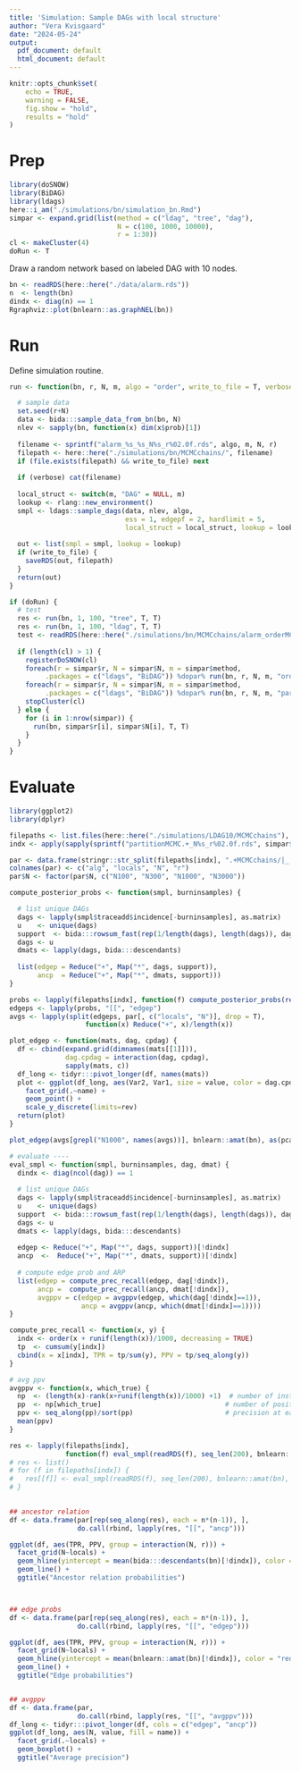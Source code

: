 ```yaml
---
title: 'Simulation: Sample DAGs with local structure'
author: "Vera Kvisgaard"
date: "2024-05-24"
output:
  pdf_document: default
  html_document: default
---
```


```r
knitr::opts_chunk$set(
	echo = TRUE,
	warning = FALSE,
	fig.show = "hold",
	results = "hold"
)
```


# Prep
```r
library(doSNOW)
library(BiDAG)
library(ldags)
here::i_am("./simulations/bn/simulation_bn.Rmd")
simpar <- expand.grid(list(method = c("ldag", "tree", "dag"),
                           N = c(100, 1000, 10000),
                           r = 1:30))
cl <- makeCluster(4)
doRun <- T
```

Draw a random network based on labeled DAG with 10 nodes.
```r
bn <- readRDS(here::here("./data/alarm.rds"))
n  <- length(bn)
dindx <- diag(n) == 1
Rgraphviz::plot(bnlearn::as.graphNEL(bn))
```

# Run 
Define simulation routine.
```r
run <- function(bn, r, N, m, algo = "order", write_to_file = T, verbose = T)  {

  # sample data
  set.seed(r+N)
  data <- bida:::sample_data_from_bn(bn, N)
  nlev <- sapply(bn, function(x) dim(x$prob)[1])
  
  filename <- sprintf("alarm_%s_%s_N%s_r%02.0f.rds", algo, m, N, r)
  filepath <- here::here("./simulations/bn/MCMCchains/", filename)
  if (file.exists(filepath) && write_to_file) next
  
  if (verbose) cat(filename)
  
  local_struct <- switch(m, "DAG" = NULL, m)
  lookup <- rlang::new_environment()
  smpl <- ldags::sample_dags(data, nlev, algo, 
                             ess = 1, edgepf = 2, hardlimit = 5, 
                             local_struct = local_struct, lookup = lookup, verbose = verbose)
 
  out <- list(smpl = smpl, lookup = lookup)
  if (write_to_file) {
    saveRDS(out, filepath)
  } 
  return(out)
}
```


```r
if (doRun) {
  # test
  res <- run(bn, 1, 100, "tree", T, T)
  res <- run(bn, 1, 100, "ldag", T, T)
  test <- readRDS(here::here("./simulations/bn/MCMCchains/alarm_orderMCMC_ldag_N100_r01.rds"))
  
  if (length(cl) > 1) {
    registerDoSNOW(cl)
    foreach(r = simpar$r, N = simpar$N, m = simpar$method,
         .packages = c("ldags", "BiDAG")) %dopar% run(bn, r, N, m, "order", T, T)
    foreach(r = simpar$r, N = simpar$N, m = simpar$method,
         .packages = c("ldags", "BiDAG")) %dopar% run(bn, r, N, m, "partition", T, T)
    stopCluster(cl)
  } else {
    for (i in 1:nrow(simpar)) {
      run(bn, simpar$r[i], simpar$N[i], T, T)
    }
  }
}

```
# Evaluate 

```r
library(ggplot2)
library(dplyr)

filepaths <- list.files(here::here("./simulations/LDAG10/MCMCchains"), pattern = ".rds", full.names = T)
indx <- apply(sapply(sprintf("partitionMCMC.+_N%s_r%02.0f.rds", simpar$N, simpar$r), grepl, x = filepaths), 1, any)

par <- data.frame(stringr::str_split(filepaths[indx], ".+MCMCchains/|_|.rds", simplify = T)[, 2:5])
colnames(par) <- c("alg", "locals", "N", "r")
par$N <- factor(par$N, c("N100", "N300", "N1000", "N3000"))
```

```r
compute_posterior_probs <- function(smpl, burninsamples) {

  # list unique DAGs
  dags <- lapply(smpl$traceadd$incidence[-burninsamples], as.matrix)
  u    <- unique(dags)
  support  <- bida:::rowsum_fast(rep(1/length(dags), length(dags)), dags, u)
  dags <- u 
  dmats <- lapply(dags, bida:::descendants)
  
  list(edgep = Reduce("+", Map("*", dags, support)),
       ancp  = Reduce("+", Map("*", dmats, support)))
}

probs <- lapply(filepaths[indx], function(f) compute_posterior_probs(readRDS(f), seq_len(200)))
edgeps <- lapply(probs, "[[", "edgep")
avgs <- lapply(split(edgeps, par[, c("locals", "N")], drop = T),
                   function(x) Reduce("+", x)/length(x))

plot_edgep <- function(mats, dag, cpdag) {
  df <- cbind(expand.grid(dimnames(mats[[1]])), 
              dag.cpdag = interaction(dag, cpdag), 
              sapply(mats, c))
  df_long <- tidyr:::pivot_longer(df, names(mats))
  plot <- ggplot(df_long, aes(Var2, Var1, size = value, color = dag.cpdag)) +
    facet_grid(.~name) +
    geom_point() +
    scale_y_discrete(limits=rev) 
  return(plot)
}

plot_edgep(avgs[grepl("N1000", names(avgs))], bnlearn::amat(bn), as(pcalg::dag2cpdag(bnlearn::as.graphNEL(bn)), "matrix"))

```

```r
# evaluate ----
eval_smpl <- function(smpl, burninsamples, dag, dmat) {
  dindx <- diag(ncol(dag)) == 1 
  
  # list unique DAGs
  dags <- lapply(smpl$traceadd$incidence[-burninsamples], as.matrix)
  u    <- unique(dags)
  support  <- bida:::rowsum_fast(rep(1/length(dags), length(dags)), dags, u)
  dags <- u 
  dmats <- lapply(dags, bida:::descendants)
  
  edgep <- Reduce("+", Map("*", dags, support))[!dindx]
  ancp  <-  Reduce("+", Map("*", dmats, support))[!dindx]
  
  # compute edge prob and ARP
  list(edgep = compute_prec_recall(edgep, dag[!dindx]),
       ancp =  compute_prec_recall(ancp, dmat[!dindx]),
       avgppv = c(edgep = avgppv(edgep, which(dag[!dindx]==1)),
                  ancp = avgppv(ancp, which(dmat[!dindx]==1))))
}

compute_prec_recall <- function(x, y) {
  indx <- order(x + runif(length(x))/1000, decreasing = TRUE)
  tp  <- cumsum(y[indx])
  cbind(x = x[indx], TPR = tp/sum(y), PPV = tp/seq_along(y))
}

# avg ppv 
avgppv <- function(x, which_true) {
  np  <- (length(x)-rank(x+runif(length(x))/1000) +1)  # number of instances with equal to or lower values of x
  pp  <- np[which_true]                               # number of positive predictions at each true positive    
  ppv <- seq_along(pp)/sort(pp)                       # precision at each positive
  mean(ppv)
}
```

```r


res <- lapply(filepaths[indx], 
              function(f) eval_smpl(readRDS(f), seq_len(200), bnlearn::amat(bn), bida:::descendants(bn)))
# res <- list()
# for (f in filepaths[indx]) {
#   res[[f]] <- eval_smpl(readRDS(f), seq_len(200), bnlearn::amat(bn), bida:::descendants(bn))
# }

                                                                           
## ancestor relation
df <- data.frame(par[rep(seq_along(res), each = n*(n-1)), ], 
                 do.call(rbind, lapply(res, "[[", "ancp")))

ggplot(df, aes(TPR, PPV, group = interaction(N, r))) +
  facet_grid(N~locals) +
  geom_hline(yintercept = mean(bida:::descendants(bn)[!dindx]), color = "red") +
  geom_line() +
  ggtitle("Ancestor relation probabilities")



## edge probs
df <- data.frame(par[rep(seq_along(res), each = n*(n-1)), ], 
                 do.call(rbind, lapply(res, "[[", "edgep")))

ggplot(df, aes(TPR, PPV, group = interaction(N, r))) +
  facet_grid(N~locals) +
  geom_hline(yintercept = mean(bnlearn::amat(bn)[!dindx]), color = "red") +
  geom_line() + 
  ggtitle("Edge probabilities")


## avgppv 
df <- data.frame(par, 
                 do.call(rbind, lapply(res, "[[", "avgppv")))
df_long <- tidyr:::pivot_longer(df, cols = c("edgep", "ancp"))
ggplot(df_long, aes(N, value, fill = name)) +
  facet_grid(.~locals) +
  geom_boxplot() +
  ggtitle("Average precision")
```


